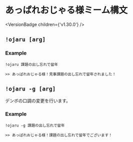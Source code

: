 
# あっぱれおじゃる様ミーム構文

<VersionBadge children={'v1.30.0'} />

## `!ojaru [arg]`

### Example

`!ojaru 課題の出し忘れで留年`

```
>> あっぱれおじゃる様！見事課題の出し忘れで留年されました！
```

## `!ojaru -g [arg]`

デンボの口調の変更を行います。

### Example

`!ojaru -g 課題の出し忘れで留年`

```
>> あっぱれおじゃる様！課題の出し忘れで留年でございます！
```
